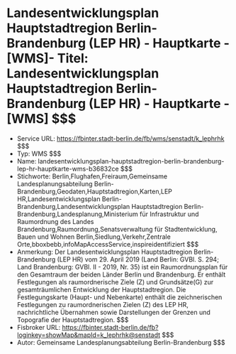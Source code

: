 # Landesentwicklungsplan Hauptstadtregion Berlin-Brandenburg (LEP HR) - Hauptkarte - [WMS]- Titel: Landesentwicklungsplan Hauptstadtregion Berlin-Brandenburg (LEP HR) - Hauptkarte - [WMS] $$$
- Service URL: https://fbinter.stadt-berlin.de/fb/wms/senstadt/k_lephrhk $$$
- Typ: WMS $$$
- Name: landesentwicklungsplan-hauptstadtregion-berlin-brandenburg-lep-hr-hauptkarte-wms-b36832ce $$$
- Stichworte: Berlin,Flughafen,Freiraum,Gemeinsame Landesplanungsabteilung Berlin-Brandenburg,Geodaten,Hauptstadtregion,Karten,LEP HR,Landesentwicklungsplan Berlin-Brandenburg,Landesentwicklungsplan Hauptstadtregion Berlin-Brandenburg,Landesplanung,Ministerium für Infrastruktur und Raumordnung des Landes Brandenburg,Raumordnung,Senatsverwaltung für Stadtentwicklung, Bauen und Wohnen Berlin,Siedlung,Verkehr,Zentrale Orte,bboxbebb,infoMapAccessService,inspireidentifiziert $$$
- Anmerkung: Der Landesentwicklungsplan Hauptstadtregion Berlin-Brandenburg (LEP HR) vom 29. April 2019 
(Land Berlin: GVBl. S. 294; Land Brandenburg: GVBl. II - 2019, Nr. 35) 
ist ein Raumordnungsplan für den Gesamtraum der beiden Länder Berlin und Brandenburg. 
Er enthält Festlegungen als raumordnerische Ziele (Z) und Grundsätze(G) zur gesamträumlichen Entwicklung der Hauptstadtregion. 
Die Festlegungskarte (Haupt- und Nebenkarte) enthält die zeichnerischen Festlegungen zu raumordnerischen Zielen (Z) 
des LEP HR, nachrichtliche Übernahmen sowie Darstellungen der Grenzen und Topografie der Hauptstadtregion. $$$
- Fisbroker URL: https://fbinter.stadt-berlin.de/fb?loginkey=showMap&mapId=k_lephrhk@senstadt $$$
- Autor: Gemeinsame Landesplanungsabteilung Berlin-Brandenburg $$$
